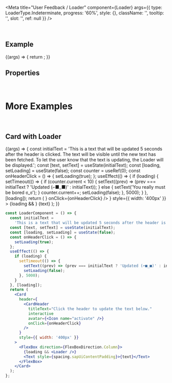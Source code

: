 
<Meta
  title="User Feedback / Loader"
  component={Loader}
  args={{
    type: LoaderType.Indeterminate,
    progress: '60%',
    style: {},
    className: '',
    tooltip: '',
    slot: '',
    ref: null
  }}
/>

<DocsHeader />

<br />

## Example

<Canvas>
  <Story name="Default">
    {(args) => {
      return <Loader {...args} />;
    }}
  </Story>
</Canvas>

## Properties

<ArgsTable story="." />

<br />

# More Examples

<br />

## Card with Loader

<Canvas>
  <Story name="with Card">
    {(args) => {
      const initialText =
        'This is a text that will be updated 5 seconds after the header is clicked. The text will be visible until the new text has been fetched. To let the user know that the text is updating, the Loader will be displayed.';
      const [text, setText] = useState(initialText);
      const [loading, setLoading] = useState(false);
      const counter = useRef(0);
      const onHeaderClick = () => {
        setLoading(true);
      };
      useEffect(() => {
        if (loading) {
          setTimeout(() => {
            if (counter.current < 10) {
              setText((prev) => (prev === initialText ? 'Updated (⌐■_■)' : initialText));
            } else {
              setText('You really must be bored ಠ_ಠ');
            }
            counter.current++;
            setLoading(false);
          }, 5000);
        }
      }, [loading]);
      return (
        <Card
          header={
            <CardHeader
              titleText="Click the header to update the text below."
              interactive
              avatar={<Icon name="activate" />}
              onClick={onHeaderClick}
            />
          }
          style={{ width: '400px' }}
        >
          <FlexBox direction={FlexBoxDirection.Column}>
            {loading && <Loader {...args} />}
            <Text style={spacing.sapUiContentPadding}>{text}</Text>
          </FlexBox>
        </Card>
      );
    }}
  </Story>
</Canvas>

```jsx
const LoaderComponent = () => {
  const initialText =
    'This is a text that will be updated 5 seconds after the header is clicked. The text will be visible until the new text has been fetched. To let the user know that the text is updating, the Loader will be displayed.';
  const [text, setText] = useState(initialText);
  const [loading, setLoading] = useState(false);
  const onHeaderClick = () => {
    setLoading(true);
  };
  useEffect(() => {
    if (loading) {
      setTimeout(() => {
        setText((prev) => (prev === initialText ? 'Updated (⌐■_■)' : initialText));
        setLoading(false);
      }, 5000);
    }
  }, [loading]);
  return (
    <Card
      header={
        <CardHeader
          titleText="Click the header to update the text below."
          interactive
          avatar={<Icon name="activate" />}
          onClick={onHeaderClick}
        />
      }
      style={{ width: '400px' }}
    >
      <FlexBox direction={FlexBoxDirection.Column}>
        {loading && <Loader />}
        <Text style={spacing.sapUiContentPadding}>{text}</Text>
      </FlexBox>
    </Card>
  );
};
```

<Footer />
